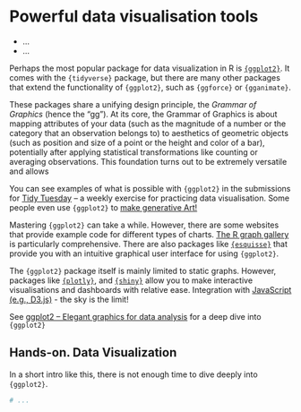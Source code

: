 # Powerful data visualisation tools

:::{ .goals }
* ...
* ...
:::

Perhaps the most popular package for data visualization in R is [`{ggplot2}`](https://ggplot2.tidyverse.org/index.html). It comes with the `{tidyverse}` package, but there are many other packages that extend the functionality of `{ggplot2}`, such as `{ggforce}` or `{gganimate}`. 

These packages share a unifying design principle, the *Grammar of Graphics* (hence the "gg"). At its core, the Grammar of Graphics is about mapping attributes of your data (such as the magnitude of a number or the category that an observation belongs to) to aesthetics of geometric objects (such as position and size of a point or the height and color of a bar), potentially after applying statistical transformations like counting or averaging observations. This foundation turns out to be extremely versatile and allows 

You can see examples of what is possible with `{ggplot2}` in the submissions for [Tidy Tuesday](https://www.cedricscherer.com/top/dataviz/) -- a weekly exercise for practicing data visualisation. Some people even use `{ggplot2}` to [make generative Art!](https://www.data-imaginist.com/art)

Mastering `{ggplot2}` can take a while. However, there are some websites that provide example code for different types of charts. [The R graph gallery](https://www.r-graph-gallery.com/index.html) is particularly comprehensive. 
There are also packages like [`{esquisse}`](https://cran.r-project.org/web/packages/esquisse/vignettes/get-started.html) that provide you with an intuitive graphical user interface for using `{ggplot2}`.

The `{ggplot2}` package itself is mainly limited to static graphs. However, packages like [`{plotly}`](https://plotly.com/r/), and [`{shiny}`](https://shiny.rstudio.com/gallery/) allow you to make interactive visualisations and dashboards with relative ease. 
Integration with [JavaScript (e.g., D3.js)](https://book.javascript-for-r.com/) - the sky is the limit!

See [ggplot2 -- Elegant graphics for data analysis](https://ggplot2-book.org/) for a deep dive into `{ggplot2}`

## **Hands-on.** Data Visualization 

In a short intro like this, there is not enough time to dive deeply into `{ggplot2}`.

```r
# ...
```
